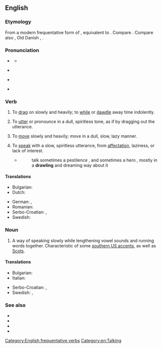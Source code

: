 ==English==

===Etymology===
From a modern frequentative form of {{m|en|draw}}, equivalent to {{suffix|en|draw|le}}. Compare {{m|en|draggle}}. Compare also {{cog|nl|dralen||to drag out, delay, linger, tarry, dawdle}}, Old Danish {{m|da|dravle||to linger, loiter}}, {{cog|is|dralla||to loiter, linger}}.

===Pronunciation===
* {{a|UK}} {{IPA|en|/dɹɔːl/}}
** {{audio|en|LL-Q1860 (eng)-Vealhurl-drawl.wav|Audio (UK)}}
* {{a|US}} {{IPA|en|/dɹɔl/}}
* {{a|cot-caught}} {{IPA|en|/dɹɑl/}}
* {{rfv-pron|en}} {{a|US|paragon}} {{IPA|en|/dʒɹɑːw/}}
: {{rhymes|en|ɔːl}}

===Verb===
{{en-verb}}

# {{lb|en|transitive}} To [[drag]] on slowly and heavily; to [[while]] or [[dawdle]] away time indolently.
# {{lb|en|transitive}} To [[utter]] or pronounce in a dull, spiritless tone, as if by dragging out the utterance.
# {{lb|en|intransitive}} To [[move]] slowly and heavily; move in a dull, slow, lazy manner.
# {{lb|en|intransitive}} To [[speak]] with a slow, spiritless utterance, from [[affectation]], laziness, or lack of interest.
#* {{Landor IC|3|Lord Brooke and Sir Philip Sidney}}
#*: talk sometimes a pestilence , and sometimes a hero , mostly in a '''drawling''' and dreaming way about it

====Translations====
{{trans-top|to speak with a drawl}}
* Bulgarian: {{t|bg|говоря провлечено|sc=Cyrl}}
* Dutch: {{t|nl|[[lijzig]] [[spreken]]}}
{{trans-mid}}
* German: {{t|de|[[gedehnt]] [[sprechen]]}}, {{t|de|[[schleppend]] [[sprechen]]}}
* Romanian: {{t+|ro|tărăgăna}}
* Serbo-Croatian: {{t+|sh|razvlačiti}}, {{t+|sh|otezati}}
* Swedish: {{t+|sv|söla}}
{{trans-bottom}}

===Noun===
{{en-noun}}

# A way of speaking slowly while lengthening vowel sounds and running words together. Characteristic of some [[w:Southern American English|southern US accents]], as well as [[w:Scots|Scots]].

====Translations====
{{trans-top|way of speaking slowly}}
* Bulgarian: {{t|bg|провлечен говор|sc=Cyrl}}
* Italian: {{t+|it|strascico|m}}
{{trans-mid}}
* Serbo-Croatian: {{t|sh|razvlačenje}}, {{t|sh|otezanje}}
* Swedish: {{t+|sv|sludder}}, {{t|sv|släpigt tal}}
{{trans-bottom}}

===See also===
* {{l|en|brogue}}
* {{l|en|lilt}}
* {{l|en|lisp}}
* {{l|en|twang}}

[[Category:English frequentative verbs]]
[[Category:en:Talking]]